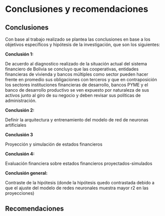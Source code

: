 
# Conclusiones y recomendaciones

## Conclusiones

Con base al trabajo realizado se plantea las conclusiones en base a los objetivos específicos y hipótesis de la investigación, que son los siguientes:


**Conclusión 1:**

De acuerdo al diagnostico realizado de la situación actual del sistema financiero de Bolivia se concluyo que las cooperativas, entidades financieras de vivienda y bancos múltiples como sector pueden hacer frente en promedio sus obligaciones con terceros y que en contraposición los sectores instituciones financieras de desarrollo, bancos PYME y el banco de desarrollo productivo se ven expuesto por naturaleza de sus activos junto al giro de su negocio y deben revisar sus políticas de administración.

**Conclusión 2:**

Definir la arquitectura y entrenamiento del modelo de red de neuronas artificiales

**Conclusión 3**

Proyección y simulación de estados financieros

**Conclusión 4:**

Evaluación financiera sobre estados financieros proyectados-simulados

**Conclusión general:**

Contraste de la hipótesis (donde la hipótesis quedo contrastada debido a que el ajuste del modelo de redes neuronales muestra mayor r2 en las proyecciones)


## Recomendaciones


